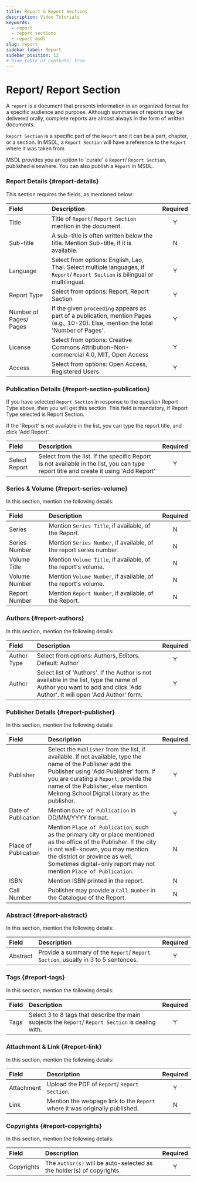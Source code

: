 ```yaml
---
title: Report & Report Sections
description: Video Tutorials
keywords:
  - report
  - report sections
  - report msdl
slug: report
sidebar_label: Report
sidebar_position: 12
# hide_table_of_contents: true
---
```


# Report/ Report Section

A `report` is a document that presents information in an organized format for a specific audience and purpose. Although
summaries of reports may be delivered orally, complete reports are almost always in the form of written documents.

`Report Section` is a specific part of the `Report` and it can be a part, chapter, or a section. In MSDL, a
`Report Section` will have a reference to the `Report` where it was taken from.


MSDL provides you an option to 'curate' a `Report`/ `Report Section`, published elsewhere. You can also publish a
`Report` in MSDL.

### Report Details {#report-details}

This section requires the fields, as mentioned below:

<Thumbnail src="/img/report/report-details.png" alt="report details" />

| Field                  | Description                                                                                                                         | Required |
| :--------------------- | :---------------------------------------------------------------------------------------------------------------------------------- | :------: |
| Title                  | Title of `Report`/ `Report Section` mention in the document.                                                                        |    Y     |
| Sub-title              | A sub-title is often written below the title. Mention Sub-title, if it is available.                                                |    N     |
| Language               | Select from options: English, Lao, Thai. Select multiple languages, if `Report`/ `Report Section` is bilingual or multilingual.     |    Y     |
| Report Type            | Select from options: Report, Report Section                                                                                         |    Y     |
| Number of Pages/ Pages | If the given `proceeding` appears as part of a publication, mention Pages (e.g., 10-20). Else, mention the total 'Number of Pages'. |    Y     |
| License                | Select from options: Creative Commons Attribution-Non-commercial 4.0, MIT, Open Access                                              |    Y     |
| Access                 | Select from options: Open Access, Registered Users                                                                                  |    Y     |

### Publication Details {#report-section-publication}

If you have selected `Report Section` in response to the question Report Type above, then you will get this section.
This field is mandatory, if Report Type selected is Report Section.

<Thumbnail src="/img/report/report-publication.png" alt="report-section report  publication" />

If the 'Report' is not available in the list, you can type the report title, and click 'Add Report'.

| Field         | Description                                                                                                                           | Required |
| :------------ | :------------------------------------------------------------------------------------------------------------------------------------ | :------: |
| Select Report | Select from the list. If the specific Report is not available in the list, you can type report title and create it using 'Add Report' |    Y     |

### Series & Volume {#report-series-volume}

In this section, mention the following details:

<Thumbnail src="/img/report/report-series-volume.png" alt="Report series and volume" />

| Field         | Description                                                         | Required |
| :------------ | :------------------------------------------------------------------ | :------: |
| Series        | Mention `Series Title`, if available, of the Report.                |    N     |
| Series Number | Mention `Series Number`, if available, of the report series number. |    N     |
| Volume Title  | Mention `Volume Title`, if available, of the report's volume.       |    N     |
| Volume Number | Mention `Volume Number`, if available, of the report's volume.      |    N     |
| Report Number | Mention `Report Number`, if available, of the Report.               |    N     |

### Authors {#report-authors}

In this section, mention the following details:

<Thumbnail src="/img/report/report-authors.png" alt="report Authors" />

| Field       | Description                                                                                                                                                           | Required |
| :---------- | :-------------------------------------------------------------------------------------------------------------------------------------------------------------------- | :------: |
| Author Type | Select from options: Authors, Editors. Default: Author                                                                                                                |    Y     |
| Author      | Select list of 'Authors'. If the Author is not available in the list, type the name of Author you want to add and click 'Add Author'. It will open 'Add Author' form. |    Y     |

### Publisher Details {#report-publisher}

In this section, mention the following details:

<Thumbnail src="/img/report/report-publisher.png" alt="report publisher MSDL" />

| Field                | Description                                                                                                                                                                                                                                                                        | Required |
| :------------------- | :--------------------------------------------------------------------------------------------------------------------------------------------------------------------------------------------------------------------------------------------------------------------------------- | :------: |
| Publisher            | Select the `Publisher` from the list, if available. If not available, type the name of the Publisher add the Publisher using 'Add Publisher' form. If you are curating a `Report`, provide the name of the Publisher, else mention Mekong School Digital Library as the publisher. |    Y     |
| Date of Publication  | Mention `Date of Publication` in DD/MM/YYYY format.                                                                                                                                                                                                                                |    Y     |
| Place of Publication | Mention `Place of Publication`, such as the primary city or place mentioned as the office of the Publisher. If the city is not well-known, you may mention the district or province as well. Sometimes digital-only report may not mention `Place of Publication`.                 |    N     |
| ISBN                 | Mention ISBN printed in the report.                                                                                                                                                                                                                                                |    N     |
| Call Number          | Publisher may provide a `Call Number` in the Catalogue of the Report.                                                                                                                                                                                                              |    N     |

### Abstract {#report-abstract}

In this section, mention the following details:

<Thumbnail src="/img/report/report-abstract.png" alt="report abstract" />

| Field    | Description                                                                       | Required |
| :------- | :-------------------------------------------------------------------------------- | :------: |
| Abstract | Provide a summary of the `Report`/ `Report Section`, usually in 3 to 5 sentences. |    Y     |

### Tags {#report-tags}

In this section, mention the following details:

<Thumbnail src="/img/report/report-tags.png" alt="report tags" />

| Field | Description                                                                                        | Required |
| :---- | :------------------------------------------------------------------------------------------------- | :------: |
| Tags  | Select 3 to 8 tags that describe the main subjects the `Report`/ `Report Section` is dealing with. |    Y     |

### Attachment & Link {#report-link}

In this section, mention the following details:

<Thumbnail src="/img/report/report-attachment-link.png" alt="report text attachment link MSDL" />

| Field      | Description                                                                 | Required |
| :--------- | :-------------------------------------------------------------------------- | :------: |
| Attachment | Upload the PDF of `Report`/ `Report Section`.                               |    Y     |
| Link       | Mention the webpage link to the `Report` where it was originally published. |    N     |

### Copyrights {#report-copyrights}

In this section, mention the following details:

<Thumbnail src="/img/report/report-copyrights.png" alt="report copyright MSDL" />

| Field      | Description                                                           | Required |
| :--------- | :-------------------------------------------------------------------- | :------: |
| Copyrights | The `Author(s)` will be auto-selected as the holder(s) of copyrights. |    Y     |
